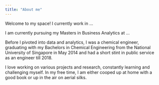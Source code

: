 ```yaml
---
title: "About me"
---
```


Welcome to my space! I currently work in ...

I am currently pursuing my Masters in Business Analytics at ...

Before I pivoted into data and analytics, I was a chemical engineer, graduating with my Bachelors in Chemical Engineering from the National University of Singapore in May 2014 and had a short stint in public service as an engineer till 2018.

I love working on various projects and research, constantly learning and challenging myself. In my free time, I am either cooped up at home with a good book or up in the air on aerial silks.